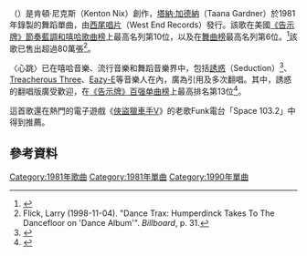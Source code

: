 {{noteTA
|G1=Music
}}
{{Infobox song
| name       = 心跳
| cover      =
| alt        =
| type       = single
| artist     = [[塔納·加德納|塔納·加德納]]
| album      =
| released   = 1981
| format     = {{flatlist|
*[[單曲|7"]]
*[[12英寸單曲|12"]]
}}
| recorded   =
| studio     =
| venue      =
| genre      = [[後迪斯科|後迪斯科]]<ref>{{cite news |title= THE PLEASURE PRINCIPLE – Playgroup Reconstructs an Idealistic Aural Snapshot of the Early '80s |first= Michaelangelo |last= Matos |quote= the stripped-down post-disco of club records like Taana Gardner's "Heartbeat" |newspaper= [[Baltimore_City_Paper|Baltimore City Paper]] |url= http://www2.citypaper.com/music/story.asp?id=8264 |date= 2002-03-20 |accessdate= 2013-10-27 |archive-date= 2020-11-15 |archive-url= https://web.archive.org/web/20201115051333/https://www.baltimoresun.com/citypaper/ |dead-url= no }}</ref><ref>{{cite web |url= http://www.allmusic.com/album/journey-into-paradise-the-larry-levan-story-mw0000721577 |first= Andy |last= Kellman |title= Larry Levan – Journey into Paradise: The Larry Levan Story |publisher= [[AllMusic|AllMusic]]. [[All_Media_Network|All Media Network]] |quote= Taana Gardner's "Heartbeat" (one of the sexiest, sweetest, slowest post-disco singles) |accessdate= 2014-10-26 |archive-date= 2020-11-15 |archive-url= https://web.archive.org/web/20201115051333/https://www.allmusic.com/album/journey-into-paradise-the-larry-levan-story-mw0000721577 |dead-url= no }}</ref>
| length     = 9:34（夜店版）
| label      = [[西尾唱片|西尾]]{{Small|WES-22132（美國）}}
| writer     = 肯頓·尼克斯（Kenton Nix）
| producer   = 肯頓·尼克斯
| prev_title =
| prev_year  =
| next_title =
| next_year  =
}}
{{单双书号转换|'''心跳'''}}（{{lang-en|"Heartbeat"}}）是肯頓·尼克斯（Kenton Nix）創作，[[塔納·加德納|塔納·加德納]]（Taana Gardner）於1981年錄製的舞蹈單曲，由[[西尾唱片|西尾唱片]]（West End Records）發行。該歌在美國[[告示牌熱門節奏藍調和嘻哈歌曲|《告示牌》節奏藍調和嘻哈歌曲榜]]上最高名列第10位，以及在[[告示牌舞曲夜店歌曲榜|舞曲榜]]最高名列第6位。<ref name=OMG>{{cite web|url=http://www.allmusic.com/artist/taana-gardner-p78915/charts-awards/billboard-singles|title=Allmusic: Taana Gardner - Discography|publisher=[[Allmusic|Allmusic]], Billboard|accessdate=2011-08-27|archive-date=2020-11-15|archive-url=https://web.archive.org/web/20201115051334/https://www.allmusic.com/artist/taana-gardner-mn0000011518|dead-url=no}}</ref>該歌已售出超過80萬張<ref>Flick, Larry (1998-11-04). "Dance Trax: Humperdinck Takes To The Dancefloor on 'Dance Album'". ''Billboard'', p. 31.</ref>。

〈心跳〉已在嘻哈音樂、流行音樂和舞蹈音樂界中，包括[[誘惑_(舞團)|誘惑]]（Seduction）<ref name=SeduDance>{{cite book |title= Hot Dance/Disco: 1974-2003|last=Whitburn |first=Joel |authorlink=Joel Whitburn |year=2004 |publisher=Record Research |page=229}}</ref>、[[Treacherous_Three|Treacherous Three]]、[[Eazy-E|Eazy-E]]等音樂人在內，廣為引用及多次翻唱。其中，誘惑的翻唱版廣受歡迎，在[[告示牌百强单曲榜|《告示牌》百强单曲榜]]上最高排名第13位<ref name=SeduR>{{cite book |title= Top R&B/Hip-Hop Singles: 1942-2004|last=Whitburn |first=Joel |authorlink=Joel Whitburn |year=2004 |publisher=Record Research |page=516}}</ref>。

這首歌還在熱門的電子遊戲《[[俠盜獵車手V|俠盜獵車手V]]》的老歌Funk電台「Space 103.2」中得到推薦。

== 參考資料 ==
{{Reflist|30em}}

{{DEFAULTSORT:Heartbeat (Taana Gardner song)}}
[[Category:1981年歌曲|Category:1981年歌曲]]
[[Category:1981年單曲|Category:1981年單曲]]
[[Category:1990年單曲|Category:1990年單曲]]